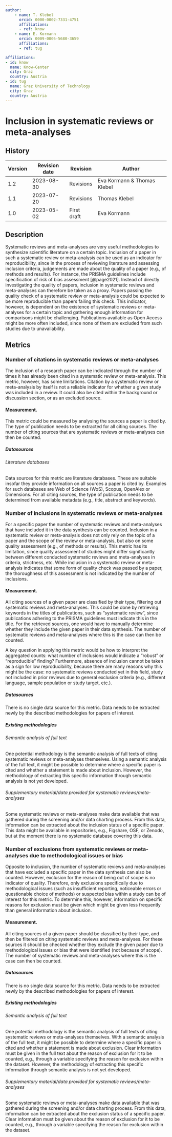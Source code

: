 ```yaml
---
author:
    - name: T. Klebel
      orcid: 0000-0002-7331-4751
      affiliations:
      - ref: know
    - name: E. Kormann
      orcid: 0009-0005-5680-3659
      affiliations:
      - ref: tug

affiliations:
- id: know
  name: Know-Center
  city: Graz
  country: Austria
- id: tug
  name: Graz University of Technology
  city: Graz
  country: Austria
---
```


# Inclusion in systematic reviews or meta-analyses {#inclusion-in-systematic-reviews-or-meta-analyses .unnumbered}

::: {.callout collapse="true"}


## History

| Version | Revision date | Revision    | Author                      |
|---------|---------------|-------------|-----------------------------|
| 1.2     | 2023-08-30    | Revisions   | Eva Kormann & Thomas Klebel |
| 1.1     | 2023-07-20    | Revisions   | Thomas Klebel               |
| 1.0     | 2023-05-02    | First draft | Eva Kormann                 |

:::

## Description

Systematic reviews and meta-analyses are very useful methodologies to synthesize scientific literature on a certain topic. Inclusion of a paper in such a systematic review or meta-analysis can be used as an indicator for reproducibility, since in the process of reviewing literature and assessing inclusion criteria, judgements are made about the quality of a paper (e.g., of methods and results). For instance, the PRISMA guidelines include specification of risk of bias assessment [@page2021]. Instead of directly investigating the quality of papers, inclusion in systematic reviews and meta-analyses can therefore be taken as a proxy. Papers passing the quality check of a systematic review or meta-analysis could be expected to be more reproducible than papers failing this check. This indicator, however, is dependent on the existence of systematic reviews or meta-analyses for a certain topic and gathering enough information for comparisons might be challenging. Publications available as Open Access might be more often included, since none of them are excluded from such studies due to unavailability.

## Metrics

### Number of citations in systematic reviews or meta-analyses

The inclusion of a research paper can be indicated through the number of times it has already been cited in a systematic review or meta-analysis. This metric, however, has some limitations. Citation by a systematic review or meta-analysis by itself is not a reliable indicator for whether a given study was included in a review. It could also be cited within the background or discussion section, or as an excluded source.

#### Measurement.

This metric could be measured by analysing the sources a paper is cited by. The type of publication needs to be extracted for all citing sources. The number of citing sources that are systematic reviews or meta-analyses can then be counted.

##### Datasources

###### Literature databases

Data sources for this metric are literature databases. These are suitable insofar they provide information on all sources a paper is cited by. Examples for such databases are Web of Science (WoS), Scopus, OpenAlex or Dimensions. For all citing sources, the type of publication needs to be determined from available metadata (e.g., title, abstract and keywords).

### Number of inclusions in systematic reviews or meta-analyses

For a specific paper the number of systematic reviews and meta-analyses that have included it in the data synthesis can be counted. Inclusion in a systematic review or meta-analysis does not only rely on the topic of a paper and the scope of the review or meta-analysis, but also on some quality assessment (e.g., of methods or results). This metric has its limitation, since quality assessment of studies might differ significantly between different conducted systematic reviews and meta-analyses in criteria, strictness, etc. While inclusion in a systematic review or meta-analysis indicates that some form of quality check was passed by a paper, the thoroughness of this assessment is not indicated by the number of inclusions.

#### Measurement.

All citing sources of a given paper are classified by their type, filtering out systematic reviews and meta-analyses. This could be done by retrieving keywords in the titles of publications, such as "systematic review", since publications adhering to the PRISMA guidelines must indicate this in the title. For the retrieved sources, one would have to manually determine whether they include the given paper in their data synthesis. The number of systematic reviews and meta-analyses where this is the case can then be counted.

A key question in applying this metric would be how to interpret the aggregated counts: what number of inclusions would indicate a "robust" or "reproducible" finding? Furthermore, absence of inclusion cannot be taken as a sign for low reproducibility, because there are many reasons why this might be the case: no systematic reviews conducted yet in this field, study not included in prior reviews due to general exclusion criteria (e.g., different language, sample population or study target, etc.).

##### Datasources

There is no single data source for this metric. Data needs to be extracted newly by the described methodologies for papers of interest.

##### Existing methodologies

###### Semantic analysis of full text

One potential methodology is the semantic analysis of full texts of citing systematic reviews or meta-analyses themselves. Using a semantic analysis of the full text, it might be possible to determine where a specific paper is cited and whether a statement is made about inclusion. However, the methodology of extracting this specific information through semantic analysis is not yet developed.

###### Supplementary material/data provided for systematic reviews/meta-analyses

Some systematic reviews or meta-analyses make data available that was gathered during the screening and/or data charting process. From this data, information can be extracted about the inclusion status of a specific paper. This data might be available in repositories, e.g., Figshare, OSF, or Zenodo, but at the moment there is no systematic database covering this data.

### Number of exclusions from systematic reviews or meta-analyses due to methodological issues or bias

Opposite to inclusion, the number of systematic reviews and meta-analyses that have excluded a specific paper in the data synthesis can also be counted. However, exclusion for the reason of being out of scope is no indicator of quality. Therefore, only exclusions specifically due to methodological issues (such as insufficient reporting, noticeable errors or questionable choice of methods) or suspected bias within a study can be of interest for this metric. To determine this, however, information on specific reasons for exclusion must be given which might be given less frequently than general information about inclusion.

#### Measurement.

All citing sources of a given paper should be classified by their type, and then be filtered on citing systematic reviews and meta-analyses. For these sources it should be checked whether they exclude the given paper due to methodological issues or bias that were identified (not because of scope). The number of systematic reviews and meta-analyses where this is the case can then be counted.

##### Datasources

There is no single data source for this metric. Data needs to be extracted newly by the described methodologies for papers of interest.

##### Existing methodologies

###### Semantic analysis of full text

One potential methodology is the semantic analysis of full texts of citing systematic reviews or meta-analyses themselves. With a semantic analysis of the full text, it might be possible to determine where a specific paper is cited and whether a statement is made about exclusion. Clear information must be given in the full text about the reason of exclusion for it to be counted, e.g., through a variable specifying the reason for exclusion within the dataset. However, the methodology of extracting this specific information through semantic analysis is not yet developed.

###### Supplementary material/data provided for systematic reviews/meta-analyses

Some systematic reviews or meta-analyses make data available that was gathered during the screening and/or data charting process. From this data, information can be extracted about the exclusion status of a specific paper. Clear information must be given about the reason of exclusion for it to be counted, e.g., through a variable specifying the reason for exclusion within the dataset.